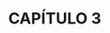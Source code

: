 # CAPÍTULO 3 {.unnumbered #cap3}

```{=tex}
\begin{center}
\textbf{Artigo: Metagenomic meta-analysis reveals altered metabolic profiles in Major Depressive Disorder patients}
\bigskip\newline
Escrito por: João Vitor Ferreira Cavalcante, Julia Apolonio Amorim, Vasiliki Lagou e Rodrigo Juliani Siqueira Dalmolin
\bigskip\newline
\textit{Artigo a ser submetido no periódico Journal of Affective Disorders}

\end{center}
```
